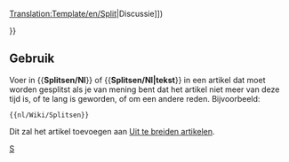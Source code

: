 <noinclude>[[Translation:Template/en/Split]]</noinclude>{{en/Ambox| type  = move
| image = en/Manual/Base Set/Split.png
| text  = <strong>Splitsen</strong><br>Er wordt voorgesteld deze pagina te splitsen in meerdere pagina's. ([[{{{discuss|{{TALKPAGENAME}}}}}|Discussie]])<p>{{{1|}}}</p>
}}<includeonly>{{{2|[[Category:en/Manual/Base Set/Articles to be split]]}}}</includeonly><noinclude>

==Gebruik==
Voer in <nowiki>{{</nowiki>'''Splitsen/Nl'''<nowiki>}}</nowiki> of <nowiki>{{</nowiki>'''Splitsen/Nl|tekst'''<nowiki>}}</nowiki> in een artikel dat moet worden gesplitst als je van mening bent dat het artikel niet meer van deze tijd is, of te lang is geworden, of om een andere reden. Bijvoorbeeld: 
<pre>{{nl/Wiki/Splitsen}}</pre>
Dit zal het artikel toevoegen aan [[:Category:nl/Uit te breiden artikelen|Uit te breiden artikelen]].

[[Category:nl/Manual/Base Set/Berichtenbox|S]]</noinclude>